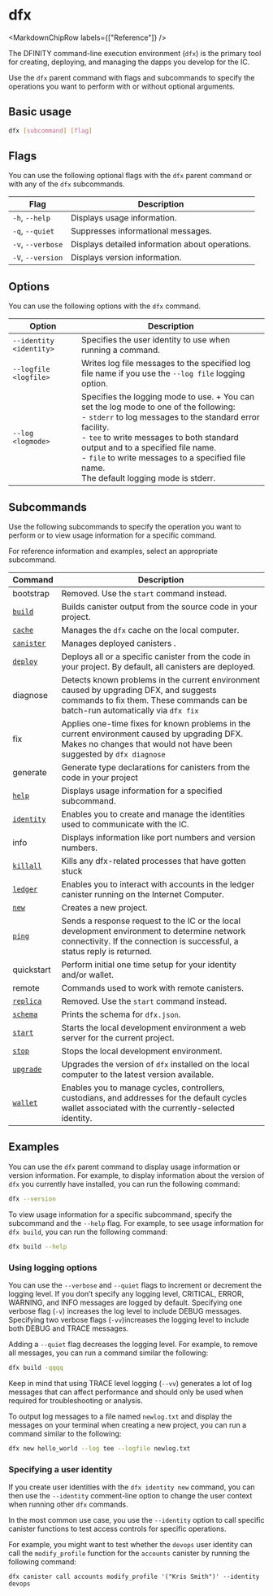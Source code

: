 
# dfx

<MarkdownChipRow labels={["Reference"]} />

The DFINITY command-line execution environment (`dfx`) is the primary tool for creating, deploying, and managing the
dapps you develop for the IC.

Use the `dfx` parent command with flags and subcommands to specify the operations you want to perform with or without
optional arguments.

## Basic usage

``` bash
dfx [subcommand] [flag]
```

## Flags

You can use the following optional flags with the `dfx` parent command or with any of the `dfx` subcommands.

| Flag              | Description                                     |
|-------------------|-------------------------------------------------|
| `-h`, `--help`    | Displays usage information.                     |
| `-q`, `--quiet`   | Suppresses informational messages.              |
| `-v`, `--verbose` | Displays detailed information about operations. |
| `-V`, `--version` | Displays version information.                   |

## Options

You can use the following options with the `dfx` command.

| Option                  | Description                                                                                                                                                                                                                                                                                                                                    |
|-------------------------|------------------------------------------------------------------------------------------------------------------------------------------------------------------------------------------------------------------------------------------------------------------------------------------------------------------------------------------------|
| `--identity <identity>` | Specifies the user identity to use when running a command.                                                                                                                                                                                                                                                                                     |
| `--logfile <logfile>`   | Writes log file messages to the specified log file name if you use the `--log file` logging option.                                                                                                                                                                                                                                            |
| `--log <logmode>`       | Specifies the logging mode to use. + You can set the log mode to one of the following:<br />- `stderr` to log messages to the standard error facility.<br />- `tee` to write messages to both standard output and to a specified file name.<br />- `file` to write messages to a specified file name.<br />The default logging mode is stderr. |

## Subcommands

Use the following subcommands to specify the operation you want to perform or to view usage information for a specific
command.

For reference information and examples, select an appropriate subcommand.

| Command                          | Description                                                                                                                                                                    |
|----------------------------------|--------------------------------------------------------------------------------------------------------------------------------------------------------------------------------|
| bootstrap                        | Removed.  Use the `start` command instead.                                                                                                                                     |
| [`build`](./dfx-build.mdx)       | Builds canister output from the source code in your project.                                                                                                                   |
| [`cache`](./dfx-cache.mdx)       | Manages the `dfx` cache on the local computer.                                                                                                                                 |
| [`canister`](./dfx-canister.mdx) | Manages deployed canisters .                                                                                                                                                   |
| [`deploy`](./dfx-deploy.mdx)     | Deploys all or a specific canister from the code in your project. By default, all canisters are deployed.                                                                      |
| diagnose                         | Detects known problems in the current environment caused by upgrading DFX, and suggests commands to fix them. These commands can be batch-run automatically via `dfx fix`      |
| fix                              | Applies one-time fixes for known problems in the current environment caused by upgrading DFX. Makes no changes that would not have been suggested by `dfx diagnose`            |
| generate                         | Generate type declarations for canisters from the code in your project                                                                                                         |
| [`help`](./dfx-help.mdx)         | Displays usage information for a specified subcommand.                                                                                                                         |
| [`identity`](./dfx-identity.mdx) | Enables you to create and manage the identities used to communicate with the IC.                                                                                               |
| info                             | Displays information like port numbers and version numbers.                                                                                                                    |
| [`killall`](./dfx-killall.mdx)   | Kills any dfx-related processes that have gotten stuck                                                                                                                         |
| [`ledger`](./dfx-ledger.mdx)     | Enables you to interact with accounts in the ledger canister running on the Internet Computer.                                                                                 |
| [`new`](./dfx-new.mdx)           | Creates a new project.                                                                                                                                                         |
| [`ping`](./dfx-ping.mdx)         | Sends a response request to the IC or the local development environment to determine network connectivity. If the connection is successful, a status reply is returned. |
| quickstart                       | Perform initial one time setup for your identity and/or wallet.                                                                                                                |
| remote                           | Commands used to work with remote canisters.                                                                                                                                   |
| [`replica`](./dfx-replica.mdx)   | Removed.  Use the `start` command instead.                                                                                                                                     |
| [`schema`](./dfx-schema.mdx)     | Prints the schema for `dfx.json`.                                                                                                                                              |
| [`start`](./dfx-start.mdx)       | Starts the local development environment a web server for the current project.                                                                                          |
| [`stop`](./dfx-stop.mdx)         | Stops the local development environment.                                                                                                                                |
| [`upgrade`](./dfx-upgrade.mdx)   | Upgrades the version of `dfx` installed on the local computer to the latest version available.                                                                                 |
| [`wallet`](./dfx-wallet.mdx)     | Enables you to manage cycles, controllers, custodians, and addresses for the default cycles wallet associated with the currently-selected identity.                            |

## Examples

You can use the `dfx` parent command to display usage information or version information. For example, to display
information about the version of `dfx` you currently have installed, you can run the following command:

``` bash
dfx --version
```

To view usage information for a specific subcommand, specify the subcommand and the `--help` flag. For example, to see
usage information for `dfx build`, you can run the following command:

``` bash
dfx build --help
```

### Using logging options

You can use the `--verbose` and `--quiet` flags to increment or decrement the logging level. If you don’t specify any
logging level, CRITICAL, ERROR, WARNING, and INFO messages are logged by default. Specifying one verbose flag (`-v`)
increases the log level to include DEBUG messages. Specifying two verbose flags (`-vv`)increases the logging level to
include both DEBUG and TRACE messages.

Adding a `--quiet` flag decreases the logging level. For example, to remove all messages, you can run a command similar
the following:

``` bash
dfx build -qqqq
```

Keep in mind that using TRACE level logging (`--vv`) generates a lot of log messages that can affect performance and
should only be used when required for troubleshooting or analysis.

To output log messages to a file named `newlog.txt` and display the messages on your terminal when creating a new
project, you can run a command similar to the following:

``` bash
dfx new hello_world --log tee --logfile newlog.txt
```

### Specifying a user identity

If you create user identities with the `dfx identity new` command, you can then use the `--identity` comment-line option
to change the user context when running other `dfx` commands.

In the most common use case, you use the `--identity` option to call specific canister functions to test access controls
for specific operations.

For example, you might want to test whether the `devops` user identity can call the `modify_profile` function for
the `accounts` canister by running the following command:

    dfx canister call accounts modify_profile '("Kris Smith")' --identity devops
